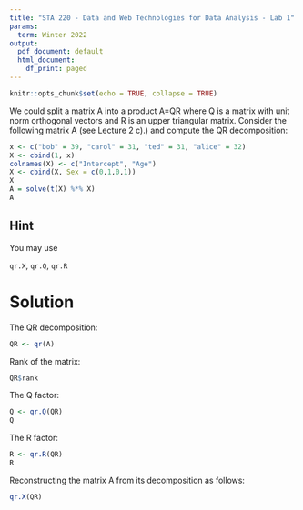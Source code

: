 ```yaml
---
title: "STA 220 - Data and Web Technologies for Data Analysis - Lab 1"
params:
  term: Winter 2022
output:
  pdf_document: default
  html_document:
    df_print: paged
---
```


```r
knitr::opts_chunk$set(echo = TRUE, collapse = TRUE)
```

We could split a matrix A into a product A=QR where Q is a matrix with unit norm orthogonal vectors and R is an upper triangular matrix. Consider the following matrix A (see Lecture 2 c).) and compute the QR decomposition:

```r
x <- c("bob" = 39, "carol" = 31, "ted" = 31, "alice" = 32)
X <- cbind(1, x)
colnames(X) <- c("Intercept", "Age")
X <- cbind(X, Sex = c(0,1,0,1))
X
A = solve(t(X) %*% X)
A
```

## Hint

You may use

`qr.X`, `qr.Q`, `qr.R` 

# Solution

The QR decomposition:

```r
QR <- qr(A)
```
Rank of the matrix:

```r
QR$rank
```
The Q factor:

```r
Q <- qr.Q(QR) 
Q
```

The R factor:

```r
R <- qr.R(QR)
R
```

Reconstructing the matrix A from its decomposition as follows:

```r
qr.X(QR)
```